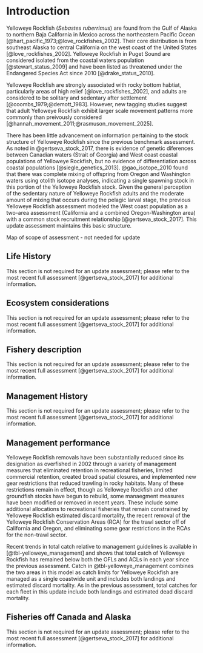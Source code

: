 # Introduction

Yelloweye Rockfish (*Sebastes ruberrimus*) are found from the Gulf of Alaska to northern Baja California in Mexico across the northeastern Pacific Ocean [@hart_pacific_1973;@love_rockfishes_2002]. Their core distribution is from southeast Alaska to central California on the west coast of the United States [@love_rockfishes_2002]. Yelloweye Rockfish in Puget Sound are considered isolated from the coastal waters population [@stewart_status_2009] and have been listed as threatened under the Endangered Species Act since 2010 [@drake_status_2010]. 

Yelloweye Rockfish are strongly associated with rocky bottom habtiat, particularly areas of high relief [@love_rockfishes_2002], and adults are considered to be solitary and sedentary after settlement [@coombs_1979;@demott_1983]. However, new tagging studies suggest that adult Yelloweye Rockfish exhibit larger scale movement patterns more commonly than preivously considered [@hannah_movement_2011;@rasmuson_movement_2025]. 

There has been little advancement on information pertaining to the stock structure of Yelloweye Rockfish since the previous benchmark assessment. As noted in @gertseva_stock_2017, there is evidence of genetic diferences between Canadian waters (Strait of Georgia) and West coast coastal populations of Yelloweye Rockfish, but no evidence of differentiation across coastal populations [@siegle_genetics_2013]. @gao_isotope_2010 found that there was complete mixing of offspring from Oregon and Washington waters using otolith isotope analyses, indicating a single spawning stock in this portion of the Yelloweye Rockfish stock. Given the general perception of the sedentary nature of Yelloweye Rockfish adults and the moderate amount of mixing that occurs during the pelagic larval stage, the previous Yelloweye Rockfish assessment modeled the West coast population as a two-area assessment (California and a combined Oregon-Washington area) with a common stock recruitment relationship [@gertseva_stock_2017]. This update assessment maintains this basic structure.  

<!-- Scientific name, distribution, the basis for the choice of stock structure, including regional differences in life history or other biological characteristics that should form the basis of management units.  -->

Map of scope of assessment - not needed for update

## Life History

This section is not required for an update assessment; please refer to the most recent full assessment [@gertseva_stock_2017] for additional information.

## Ecosystem considerations

This section is not required for an update assessment; please refer to the most recent full assessment [@gertseva_stock_2017] for additional information.

## Fishery description

 This section is not required for an update assessment; please refer to the most recent full assessment [@gertseva_stock_2017] for additional information.

## Management History

This section is not required for an update assessment; please refer to the most recent full assessment [@gertseva_stock_2017] for additional information.

## Management performance

Yelloweye Rockfish removals have been substantially reduced since its designation as overfished in 2002 through a variety of management measures that eliminated retention in recreational fisheries, limited commercial retention, created broad spatial closures, and implemented new gear restrictions that reduced trawling in rocky habitats. Many of these restrictions remain in effect, though as Yelloweye Rockfish and other groundfish stocks have begun to rebuild, some manaegment measures have been modified or removed in recent years. These include some additional allocations to recreational fisheries that remain constrained by Yelloweye Rockfish estimated discard mortality, the recent removal of the Yelloweye Rockfish Conservation Areas (RCA) for the trawl sector off of California and Oregon, and eliminating some gear restrictions in the RCAs for the non-trawl sector. 

Recent trends in total catch relative to management guidelines is available in [@tbl-yelloweye_management] and shows that total catch of Yelloweye Rockfish has remained below both the OFLs and ACLs in each year since the previous assessment. Catch in @tbl-yelloweye_management combines the two areas in this model as catch limits for Yelloweye Rockfish are managed as a single coastwide unit and includes both landings and estimated discard mortality. As in the previous assessment, total catches for each fleet in this update include both landings and estimated dead discard mortality. 

<!-- Management performance, including a table or tables comparing Overfishing Limit (OFL), Acceptable Biological Catch (ABC), Annual Catch Limit (ACL), landings, and catch (i.e., landings plus discard) for each area and year. Groundfish assessments that estimate dead discarded catch must include a disclaimer noting that total mortality estimates from the WCGOP and from the stock assessment may differ due to the use of different methods. Investigation into how these methods differ is beyond the scope of a benchmark assessment. The rationale for modeling discard mortality can also be provided. This should be included in all update assessments.  -->

## Fisheries off Canada and Alaska

This section is not required for an update assessment; please refer to the most recent full assessment [@gertseva_stock_2017] for additional information.
